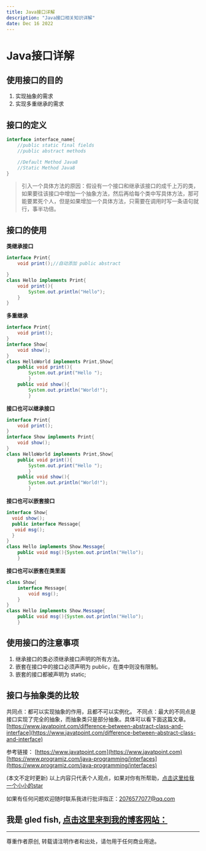 ```yaml
---
title: Java接口详解
description: "Java接口相关知识详解"
date: Dec 16 2022
---
```

# Java接口详解
## 使用接口的目的
1. 实现抽象的需求
2. 实现多重继承的需求
## 接口的定义
```java 
interface interface_name{
    //public static final fields
    //public abstract methods

    //Default Method Java8
    //Static Method Java8
}
```
>引入一个具体方法的原因：假设有一个接口和继承该接口的成千上万的类，如果要往该接口中增加一个抽象方法，然后再给每个类中写具体方法，那可能要累死个人，但是如果增加一个具体方法，只需要在调用时写一条语句就行，事半功倍。
## 接口的使用
__类继承接口__
```java
interface Print{
    void print();//自动添加 public abstract

}
class Hello implements Print{
    void print(){
        System.out.println("Hello");
    }
}
```
__多重继承__
```java
interface Print{  
    void print();  
}  
interface Show{  
    void show();  
}  
class HelloWorld implements Print,Show{  
    public void print(){
        System.out.print("Hello ");
        }  
    public void show(){
        System.out.println("World!");
        }  
```
__接口也可以继承接口__
```java
interface Print{  
    void print();  
}  
interface Show implements Print{  
    void show();  
}  
class HelloWorld implements Print,Show{  
    public void print(){
        System.out.print("Hello ");
        }  
    public void show(){
        System.out.println("World!");
        }  
```
__接口也可以嵌套接口__
```java
interface Show{  
  void show();  
  public interface Message{  
   void msg();  
  }  
}  
class Hello implements Show.Message{  
    public void msg(){System.out.println("Hello");
    }  
``` 
__接口也可以嵌套在类里面__
```java
class Show{
    interface Message{
        void msg();
    }
}
class Hello implements Show.Message{  
    public void msg(){System.out.println("Hello");
    }  
```
## 使用接口的注意事项
1. 继承接口的类必须继承接口声明的所有方法。
2. 嵌套在接口中的接口必须声明为 public，在类中则没有限制。
3. 嵌套的接口都被声明为 static;
## 接口与抽象类的比较
共同点：都可以实现抽象的作用，且都不可以实例化。
不同点：最大的不同点是接口实现了完全的抽象，而抽象类只是部分抽象。具体可以看下面这篇文章。
[https://www.javatpoint.com/difference-between-abstract-class-and-interface](https://www.javatpoint.com/difference-between-abstract-class-and-interface)




参考链接：
[https://www.javatpoint.com](https://www.javatpoint.com)
[https://www.programiz.com/java-programming/interfaces](https://www.programiz.com/java-programming/interfaces)

(本文不定时更新)
以上内容只代表个人观点，如果对你有所帮助，[点击这里给我一个小小的star](https://github.com/gledfish/blog)

如果有任何问题欢迎随时联系我进行批评指正：2076577077@qq.com  
 
我是 gled fish, [点击这里来到我的博客网站：](https://gledfish.netlify.app/)
---
---
尊重作者原创, 转载请注明作者和出处，请勿用于任何商业用途。
